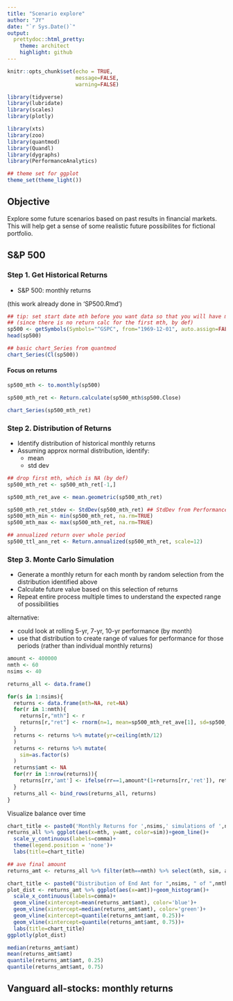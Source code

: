 ```yaml
---
title: "Scenario explore"
author: "JY"
date: "`r Sys.Date()`"
output:
  prettydoc::html_pretty:
    theme: architect
    highlight: github
---
```


```r
knitr::opts_chunk$set(echo = TRUE,
                      message=FALSE,
                      warning=FALSE)

library(tidyverse)
library(lubridate)
library(scales)
library(plotly)

library(xts)
library(zoo)
library(quantmod)
library(Quandl)
library(dygraphs)
library(PerformanceAnalytics)

## theme set for ggplot
theme_set(theme_light())
```

## Objective

Explore some future scenarios based on past results in financial markets. This will help get a sense of some realistic future possibilites for fictional portfolio.

## S&P 500

### Step 1. Get Historical Returns

* S&P 500: monthly returns

(this work already done in 'SP500.Rmd')

```r
## tip: set start date mth before you want data so that you will have mthly returns for full period
## (since there is no return calc for the first mth, by def)
sp500 <- getSymbols(Symbols="^GSPC", from="1969-12-01", auto.assign=FALSE)
head(sp500)

## basic chart_Series from quantmod
chart_Series(Cl(sp500))

```

#### Focus on returns

```r
sp500_mth <- to.monthly(sp500)

sp500_mth_ret <- Return.calculate(sp500_mth$sp500.Close)

chart_Series(sp500_mth_ret)
```



### Step 2. Distribution of Returns

* Identify distribution of historical monthly returns
* Assuming approx normal distribution, identify:
    + mean
    + std dev

```r
## drop first mth, which is NA (by def)
sp500_mth_ret <- sp500_mth_ret[-1,]

sp500_mth_ret_ave <- mean.geometric(sp500_mth_ret)

sp500_mth_ret_stdev <- StdDev(sp500_mth_ret) ## StdDev from PerformanceAnalytics
sp500_mth_min <- min(sp500_mth_ret, na.rm=TRUE)
sp500_mth_max <- max(sp500_mth_ret, na.rm=TRUE)

## annualized return over whole period
sp500_ttl_ann_ret <- Return.annualized(sp500_mth_ret, scale=12)

```

### Step 3. Monte Carlo Simulation

* Generate a monthly return for each month by random selection from the distribution identified above
* Calculate future value based on this selection of returns
* Repeat entire process multiple times to understand the expected range of possibilities

alternative:

* could look at rolling 5-yr, 7-yr, 10-yr performance (by month)
* use that distribution to create range of values for performance for those periods (rather than individual monthly returns)

```r
amount <- 400000
nmth <- 60
nsims <- 40

returns_all <- data.frame()

for(s in 1:nsims){
  returns <- data.frame(mth=NA, ret=NA)
  for(r in 1:nmth){
    returns[r,"mth"] <- r
    returns[r,"ret"] <- rnorm(n=1, mean=sp500_mth_ret_ave[1], sd=sp500_mth_ret_stdev[1]) 
  }
  returns <- returns %>% mutate(yr=ceiling(mth/12)
  )
  returns <- returns %>% mutate(
    sim=as.factor(s)
  )
  returns$amt <- NA
  for(rr in 1:nrow(returns)){
    returns[rr,'amt'] <- ifelse(rr==1,amount*(1+returns[rr,'ret']), returns[rr-1,'amt']*(1+returns[rr,'ret']))
  }
  returns_all <- bind_rows(returns_all, returns)
}

```

Visualize balance over time

```r
chart_title <- paste0('Monthly Returns for ',nsims,' simulations of ',nmth, ' months')
returns_all %>% ggplot(aes(x=mth, y=amt, color=sim))+geom_line()+
  scale_y_continuous(labels=comma)+
  theme(legend.position = 'none')+
  labs(title=chart_title)
```

```r
## ave final amount
returns_amt <- returns_all %>% filter(mth==nmth) %>% select(mth, sim, amt)

chart_title <- paste0("Distribution of End Amt for ",nsims, " of ",nmth, " months") 
plot_dist <- returns_amt %>% ggplot(aes(x=amt))+geom_histogram()+
  scale_x_continuous(labels=comma)+
  geom_vline(xintercept=mean(returns_amt$amt), color='blue')+
  geom_vline(xintercept=median(returns_amt$amt), color='green')+
  geom_vline(xintercept=quantile(returns_amt$amt, 0.25))+
  geom_vline(xintercept=quantile(returns_amt$amt, 0.75))+
  labs(title=chart_title)
ggplotly(plot_dist)
```

```r
median(returns_amt$amt)
mean(returns_amt$amt)
quantile(returns_amt$amt, 0.25)
quantile(returns_amt$amt, 0.75)

```

## Vanguard all-stocks: monthly returns

```r

```